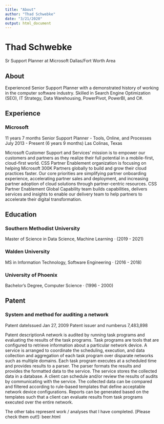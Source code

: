 ```yaml
---
title: "About"
author: "Thad Schwebke"
date: "3/21/2020"
output: html_document
---
```


[logo]: pic.jfif

# Thad Schwebke
[LinkedIn Profile]: www.linkedin.com/in/thadschwebke
Sr Support Planner at Microsoft
Dallas/Fort Worth Area

## About
Experienced Senior Support Planner with a demonstrated history of
working in the computer software industry. Skilled in Search Engine
Optimization (SEO), IT Strategy, Data Warehousing, PowerPivot,
PowerBI, and C#.

## Experience
### Microsoft
11 years 7 months
Senior Support Planner - Tools, Online, and Processes
July 2013 - Present (6 years 9 months)
Las Colinas, Texas

Microsoft Customer Support and Services’ mission is to empower our customers and partners as they realize their full potential in a mobile-first, cloud-first world. CSS Partner Enablement organization is focusing on helping Microsoft 300K Partners globally to build and grow their cloud practices faster. Our core priorities are simplifying partner onboarding experience, accelerating
partner sales and deployment, and increasing partner adoption of cloud solutions through partner-centric resources. CSS Partner Enablement Global Capability team builds capabilities, delivers services and insights to enable our delivery team to help partners to accelerate their digital transformation.

## Education
### Southern Methodist University
Master of Science in Data Science, Machine Learning · (2019 - 2021)

### Walden University
MS in Information Technology, Software Engineering · (2016 - 2018)

### University of Phoenix
Bachelor’s Degree, Computer Science · (1996 - 2000)


## Patent
### System and method for auditing a network
Patent dateIssued Jan 27, 2009  Patent issuer and numberus 7,483,898

Patent descriptionA network is audited by running task programs and evaluating the results of the task programs. Task programs are tools that are configured to retrieve information about a particular network device. A service is arranged to coordinate the scheduling, execution, and data collection and aggregation of each task program over disparate networks such as multiple domains. Each task program executes at a scheduled time and provides results to a parser. The parser formats the results and provides the formatted data to the service. The service stores the collected data in a database. A client can schedule and/or review the results of audits by communicating with the service. The collected data can be compared and filtered according to rule-based templates that define acceptable network device configurations. Reports can be generated based on the templates such that a client can evaluate results from task programs executed over the entire network.

The other tabs represent work / analyses that I have completed.  [Please check them out!]: beer.html